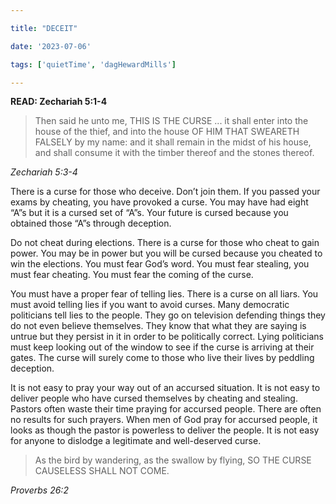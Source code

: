 ```yaml
---

title: "DECEIT"

date: '2023-07-06'

tags: ['quietTime', 'dagHewardMills']

---
```



**READ: Zechariah 5:1-4**

>Then said he unto me, THIS IS THE CURSE ... it shall enter into the house of the thief, and into the house OF HIM THAT SWEARETH FALSELY by my name: and it shall remain in the midst of his house, and shall consume it with the timber thereof and the stones thereof. 

*Zechariah 5:3-4*

There is a curse for those who deceive. Don’t join them. If you passed your exams by cheating, you have provoked a curse. You may have had eight “A”s but it is a cursed set of “A”s. Your future is cursed because you obtained those “A”s through deception. 

Do not cheat during elections. There is a curse for those who cheat to gain power. You may be in power but you will be cursed because you cheated to win the elections. You must fear God’s word. You must fear stealing, you must fear cheating. You must fear the coming of the curse. 

You must have a proper fear of telling lies. There is a curse on all liars. You must avoid telling lies if you want to avoid curses. Many democratic politicians tell lies to the people. They go on television defending things they do not even believe themselves. They know that what they are saying is untrue but they persist in it in order to be politically correct. Lying politicians must keep looking out of the window to see if the curse is arriving at their gates. The curse will surely come to those who live their lives by peddling deception.

It is not easy to pray your way out of an accursed situation. It is not easy to deliver people who have cursed themselves by cheating and stealing. Pastors often waste their time praying for accursed people. There are often no results for such prayers. When men of God pray for accursed people, it looks as though the pastor is powerless to deliver the people. It is not easy for anyone to dislodge a legitimate and well-deserved curse. 

>As the bird by wandering, as the swallow by flying, SO THE CURSE CAUSELESS SHALL NOT COME. 

*Proverbs 26:2*
